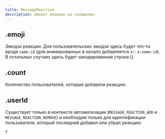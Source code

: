 ```yaml
---
title: MessageReaction
description: Объект реакции на сообщении.
---
```


## .emoji

Эмодзи реакции. Для пользовательских эмодзи здесь будет что-то вроде `name:id` (для анимированных в начало добавляется `a:`: `a:name:id`). В остальных случаях здесь будет закодированная строка (<MdnRef dataType="encodeURIComponent" />).

<MdnRef dataType="String" />

## .count

Количество пользователей, которые добавили реакцию.

<MdnRef dataType="Number" />

## .userId

Существует только в контексте автоматизации (`MESSAGE_REACTION_ADD` и `MESSAGE_REACTION_REMOVE`) и необходим только для идентификации пользователя, который последний добавил или убрал реакцию.

?<MdnRef dataType="String" />
